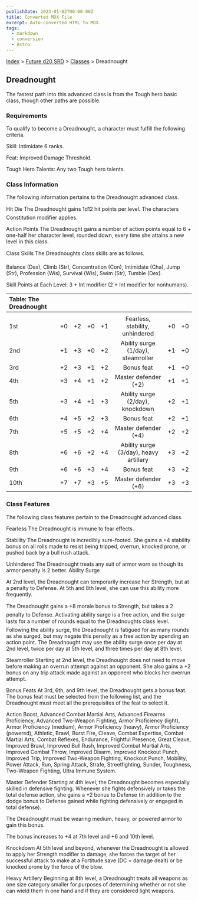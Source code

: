 ```yaml
---
publishDate: 2023-01-02T00:00:00Z
title: Converted MDX File
excerpt: Auto-converted HTML to MDX.
tags:
  - markdown
  - conversion
  - Astro
---
```






[Index](-index) > [Future d20 SRD](future-d20-srd-index) > [Classes](future-d20-srd-classes-index) > Dreadnought




## Dreadnought


The fastest path into this advanced class is from the Tough hero basic class, though other paths are possible.


### Requirements


To qualify to become a Dreadnought, a character must fulfill the following criteria.


Skill: Intimidate 6 ranks.


Feat: Improved Damage Threshold.


Tough Hero Talents: Any two Tough hero talents.


### Class Information


The following information pertains to the Dreadnought advanced class.


Hit Die
The Dreadnought gains 1d12 hit points per level. The characters Constitution modifier applies.


Action Points
The Dreadnought gains a number of action points equal to 6 + one-half her character level, rounded down, every time she attains a new level in this class.


Class Skills
The Dreadnoughts class skills are as follows.


Balance (Dex), Climb (Str), Concentration (Con), Intimidate (Cha), Jump (Str), Profession (Wis), Survival (Wis), Swim (Str), Tumble (Dex).


Skill Points at Each Level: 3 + Int modifier (2 + Int modifier for nonhumans).


| Table: The Dreadnought |  |  |  |  |  |  |  |
| :------------------------ | :--: | :--: | :--: | :--: | :--: | :--: | --: |
|  |  |  |  |  |  |  |  |
| 1st | +0 | +2 | +0 | +1 | Fearless, stability, unhindered | +0 | +0 |
| 2nd | +1 | +3 | +0 | +2 | Ability surge (1/day), steamroller | +1 | +0 |
| 3rd | +2 | +3 | +1 | +2 | Bonus feat | +1 | +0 |
| 4th | +3 | +4 | +1 | +2 | Master defender (+2) | +1 | +1 |
| 5th | +3 | +4 | +1 | +3 | Ability surge (2/day), knockdown | +2 | +1 |
| 6th | +4 | +5 | +2 | +3 | Bonus feat | +2 | +1 |
| 7th | +5 | +5 | +2 | +4 | Master defender (+4) | +2 | +2 |
| 8th | +6 | +6 | +2 | +4 | Ability surge (3/day), heavy artillery | +3 | +2 |
| 9th | +6 | +6 | +3 | +4 | Bonus feat | +3 | +2 |
| 10th | +7 | +7 | +3 | +5 | Master defender (+6) | +3 | +3 |



### Class Features


The following class features pertain to the Dreadnought advanced class.


Fearless
The Dreadnought is immune to fear effects.


Stability
The Dreadnought is incredibly sure-footed. She gains a +4 stability bonus on all rolls made to resist being tripped, overrun, knocked prone, or pushed back by a bull rush attack.


Unhindered
The Dreadnought treats any suit of armor worn as though its armor penalty is 2 better.
Ability Surge


At 2nd level, the Dreadnought can temporarily increase her Strength, but at a penalty to Defense. At 5th and 8th level, she can use this ability more frequently.


The Dreadnought gains a +8 morale bonus to Strength, but takes a 2 penalty to Defense. Activating ability surge is a free action, and the surge lasts for a number of rounds equal to the Dreadnoughts class level. Following the ability surge, the
Dreadnought is fatigued for as many rounds as she surged, but may negate this penalty as a free action by spending an action point. The Dreadnought may use the ability surge once per day at 2nd level, twice per day at 5th level, and three times per day at 8th level.


Steamroller
Starting at 2nd level, the Dreadnought does not need to move before making an overrun attempt against an opponent. She also gains a +2 bonus on any trip attack made against an opponent who blocks her overrun attempt.


Bonus Feats
At 3rd, 6th, and 9th level, the Dreadnought gets a bonus feat. The bonus feat must be selected from the following list, and the Dreadnought must meet all the prerequisites of the feat to select it.


Action Boost, Advanced Combat Martial Arts, Advanced Firearms Proficiency, Advanced Two-Weapon Fighting, Armor Proficiency (light), Armor Proficiency (medium), Armor Proficiency (heavy), Armor Proficiency (powered), Athletic, Brawl, Burst Fire, Cleave, Combat Expertise, Combat Martial Arts, Combat Reflexes, Endurance, Frightful Presence, Great Cleave, Improved Brawl, Improved Bull Rush, Improved Combat Martial Arts, Improved Combat Throw, Improved Disarm, Improved Knockout Punch, Improved Trip, Improved Two-Weapon Fighting, Knockout Punch, Mobility, Power Attack, Run, Spring Attack, Strafe, Streetfighting, Sunder, Toughness, Two-Weapon Fighting, Ultra Immune System.


Master Defender
Starting at 4th level, the Dreadnought becomes especially skilled in defensive fighting. Whenever she fights defensively or takes the total defense action, she gains a +2 bonus to Defense (in addition to the dodge bonus to Defense gained while fighting defensively or engaged in total defense).


The Dreadnought must be wearing medium, heavy, or powered armor to gain this bonus.


The bonus increases to +4 at 7th level and +6 and 10th level.


Knockdown
At 5th level and beyond, whenever the Dreadnought is allowed to apply her Strength modifier to damage, she forces the target of her successful attack to make at a Fortitude save (DC = damage dealt) or be knocked prone by the force of the blow.


Heavy Artillery
Beginning at 8th level, a Dreadnought treats all weapons as one size category smaller for purposes of determining whether or not she can wield them in one hand and if they are considered light weapons.



